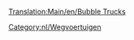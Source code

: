 [[Translation:Main/en/Bubble Trucks]]
{{nl/Wegvoertuig|name=MightyMover Bellentruck
|img=MightyMover_Bubble.gif
|price=£4.797 (€ 9.594)
|speed=30 mph (48 km/h)
|annual=£422 (€ 844)
|designed=1935
|life=15
|capacity=17 bubbels
}}
{{nl/Wegvoertuig|name=Powernaught Bellentruck
|img=Powernaught_bubble.gif
|price=£6.054 (€ 12.108)
|speed=55 mph (88 km/h)
|annual=£790 (€ 1.580)
|designed=1977
|life=15
|capacity=19 bubbels
}}
{{nl/Wegvoertuig|name=Wizzowow Bellentruck
|img=Wizzowow_Bubble.gif
|price=£6.481 (€ 12.962)
|speed=70 mph (112 km/h)
|annual=£1.131 (€ 2.262)
|designed=2011
|life=15
|capacity=22 bubbels
}}
[[Category:nl/Wegvoertuigen]]